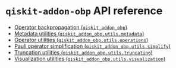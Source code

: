 <span id="qiskit-addon-obp-api-reference" />

# `qiskit-addon-obp` API reference

*   [Operator backpropagation (`qiskit_addon_obp`)](qiskit-addon-obp)
*   [Metadata utilities (`qiskit_addon_obp.utils.metadata`)](utils-metadata)
*   [Operator utilities (`qiskit_addon_obp.utils.operations`)](utils-operations)
*   [Pauli operator simplification (`qiskit_addon_obp.utils.simplify`)](utils-simplify)
*   [Truncation utilities (`qiskit_addon_obp.utils.truncating`)](utils-truncating)
*   [Visualization utilities (`qiskit_addon_obp.utils.visualization`)](utils-visualization)
